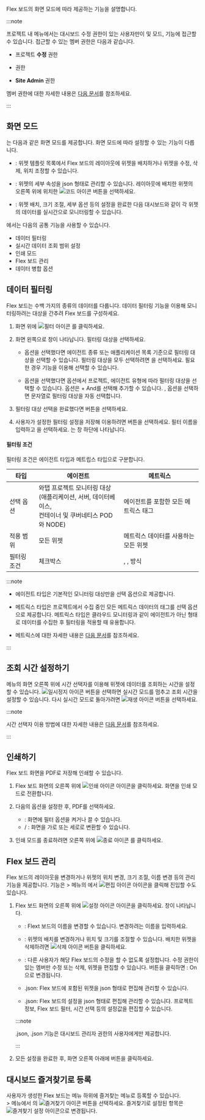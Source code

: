 
Flex 보드의 화면 모드에 따라 제공하는 기능을 설명합니다.

:::note

프로젝트 내 <Cmdname sid="side_flexboard" className="uitext" /> 메뉴에서는 대시보드 수정 권한이 있는 사용자만이 <Cmdname sid="edit_mode" className="uitext" /> 및 <Cmdname sid="admin" className="uitext" /> 모드, <Cmdname sid="filter" className="uitext" /> 기능에 접근할 수 있습니다. 접근할 수 있는 멤버 권한은 다음과 같습니다.

  * 프로젝트 **수정** 권한 
  
  * <Cmdname sid="ITM06494" className="b600" /> 권한
  
  * **Site Admin** 권한

멤버 권한에 대한 자세한 내용은 [다음 문서](../project/project-structure#member-auth)를 참조하세요.

:::

## 화면 모드

<Cmdname sid="side_flexboard" className="uitext" />는 다음과 같은 화면 모드를 제공합니다. 화면 모드에 따라 설정할 수 있는 기능이 다릅니다.

* <Cmdname sid="edit_mode" className="uitext" />: 위젯 템플릿 목록에서 Flex 보드의 레이아웃에 위젯을 배치하거나 위젯을 수정, 삭제, 위치 조정할 수 있습니다.

* <Cmdname sid="admin" className="uitext" />: 위젯의 세부 속성을 json 형태로 관리할 수 있습니다. 레이아웃에 배치한 위젯의 오른쪽 위에 위치한 ![코드 아이콘](/img/ico-custom-code.svg) 버튼을 선택하세요.

* <Cmdname sid="view_mode" className="uitext" />: 위젯 배치, 크기 조절, 세부 옵션 등의 설정을 완료한 다음 대시보드와 같이 각 위젯의 데이터를 실시간으로 모니터링할 수 있습니다.

<Cmdname sid="side_flexboard" className="uitext" />에서는 다음의 공통 기능을 사용할 수 있습니다.

* 데이터 필터링
* 실시간 데이터 조회 범위 설정
* 인쇄 모드
* Flex 보드 관리
* 데이터 병합 옵션

## 데이터 필터링

Flex 보드는 수백 가지의 종류의 데이터를 다룹니다. 데이터 필터링 기능을 이용해 모니터링하려는 대상을 간추려 Flex 보드를 구성하세요.

<ImgLang img='flexboard-filter.png' desc='Flex 보드 - 필터' />

1. 화면 위에 ![필터 아이콘](/img/ico-filter.svg) <Cmdname sid="filter" className="uitext" />를 클릭하세요. 

1. 화면 왼쪽으로 <Cmdname sid="filter" className="uitext" /> 창이 나타납니다. 필터링 대상을 선택하세요.

    * <Cmdname sid="agent" className="uitext" /> 옵션을 선택했다면 에이전트 종류 또는 애플리케이션 목록 기준으로 필터링 대상을 선택할 수 있습니다. 필터링 대상을 모두 선택하려면 <Cmdname sid="select_all" className="uitext" />을 선택하세요. 필요한 경우 <Cmdname sid="search" className="uitext" /> 기능을 이용해 선택할 수 있습니다.

    * <Cmdname sid="metrics" className="uitext" /> 옵션을 선택했다면 <Cmdname sid="category" className="uitext" /> 옵션에서 프로젝트, 에이전트 유형에 따라 필터링 대상을 선택할 수 있습니다. <Cmdname sid="category" className="uitext" /> 옵션은 <UI>+ And</UI>를 선택해 추가할 수 있습니다. <Cmdname sid="contain" className="uitext" />, <Cmdname sid="exclude" className="uitext" /> 옵션을 선택하면 문자열로 필터링 대상을 자동 선택합니다.

1. 필터링 대상 선택을 완료했다면 <Cmdname sid="apply" className="uitext" /> 버튼을 선택하세요. 

1. 사용자가 설정한 필터링 설정을 저장해 이용하려면 <Cmdname sid="save_filter" className="uitext" /> 버튼을 선택하세요. 필터 이름을 입력하고 <Cmdname sid="save" className="uitext" />을 선택하세요.  <Cmdname sid="saved_filter" className="uitext" />는 <Cmdname sid="filter" className="uitext" /> 창 하단에 나타납니다.

#### 필터링 조건

필터링 조건은 에이전트 타입과 메트립스 타입으로 구분합니다.

| 타입 | 에이전트 | 메트릭스 |
| ---- | -------- | -------- |
| 선택 옵션 | 와탭 프로젝트 모니터링 대상<br/>(애플리케이션, 서버, 데이터베이스,<br/>컨테이너 및 쿠버네티스 POD와 NODE) | 에이전트를 포함한 모든 메트릭스 태그 |
| 적용 범위 | 모든 위젯 | 메트릭스 데이터를 사용하는 모든 위젯 |
| 필터링 조건 | 체크박스 | <Cmdname sid="equal" className="uitext" />, <Cmdname sid="contain" className="uitext" />, <Cmdname sid="exclude" className="uitext" /> 방식 |

:::note

* 에이전트 타입은 기본적인 모니터링 대상만을 선택 옵션으로 제공합니다.

* 메트릭스 타입은 프로젝트에서 수집 중인 모든 메트릭스 데이터의 태그를 선택 옵션으로 제공합니다. 메트릭스 타입은 클라우드 모니터링과 같이 에이전트가 아닌 형태로 데이터를 수집한 후 필터링을 적용할 때 유용합니다.

* 메트릭스에 대한 자세한 내용은 [다음 문서](metrics-intro)를 참조하세요.

:::


## 조회 시간 설정하기

<Cmdname sid="side_flexboard" className="uitext" /> 메뉴의 화면 오른쪽 위에 시간 선택자를 이용해 위젯에 데이터를 조회하는 시간을 설정할 수 있습니다. ![일시정지 아이콘](/img/ic-pause-green.svg) 버튼을 선택하면 실시간 모드를 멈추고 조회 시간을 설정할 수 있습니다. 다시 실시간 모드로 돌아가려면 ![재생 아이콘](/img/ico-play-time.svg) 버튼을 선택하세요.

:::note

시간 선택자 이용 방법에 대한 자세한 내용은 [다음 문서](usage-ui#timeselector)를 참조하세요.

:::


## 인쇄하기

Flex 보드 화면을 PDF로 저장해 인쇄할 수 있습니다. 

1. Flex 보드 화면의 오른쪽 위에 ![인쇄 아이콘](/img/ico-print.svg) 아이콘을 클릭하세요. 화면을 인쇄 모드로 전환합니다. 

2. 다음의 옵션을 설정한 후, <UI>PDF</UI><Cmdname sid="download" className="uitext" />를 선택하세요.

    * <Cmdname sid="filter_visible_msg" className="uitext" />: 화면에 필터 옵션을 켜거나 끌 수 있습니다.
    * <Cmdname sid="change_landscape_mode_msg" className="uitext" replace="horizontal" /> / <Cmdname sid="change_landscape_mode_msg" className="uitext" replace="vertical" />: 화면을 가로 또는 세로로 변환할 수 있습니다.

3. 인쇄 모드를 종료하려면 오른쪽 위에 ![종료 아이콘](/img/ico-close.svg) <Cmdname sid="close_print_mode" className="uitext" />를 클릭하세요.

## Flex 보드 관리

Flex 보드의 레이아웃을 변경하거나 위젯의 위치 변경, 크기 조절, 이름 변경 등의 관리 기능을 제공합니다.
<Cmdname sid="flexboard_management" className="uitext" /> 기능은 <Cmdname sid="side_dashboard" className="uitext" /> &gt; <Cmdname sid="side_flexboard" className="uitext" /> 메뉴의 <Cmdname sid="dashboard_list" className="uitext" />에서 ![편집 아이콘](/img/ico-edit.svg) 아이콘을 클릭해 진입할 수도 있습니다.

1. Flex 보드 화면의 오른쪽 위에 ![설정 아이콘](/img/ico-setting.svg) 아이콘을 클릭하세요. <Cmdname sid="flexboard_management" className="uitext" /> 창이 나타납니다. 

    * <Cmdname sid="rename" className="uitext" />: Flext 보드의 이름을 변경할 수 있습니다. 변경하려는 이름을 입력하세요.

    * <Cmdname sid="layout" className="uitext" />: 위젯의 배치를 변경하거나 위치 및 크기를 조절할 수 있습니다. 배치한 위젯을 삭제하려면 ![삭제 아이콘](/img/ico-trash.svg) 버튼을 클릭하세요.

    * <Cmdname sid="dont_allow_users_to_modify" className="uitext" />: 다른 사용자가 해당 Flex 보드의 수정을 할 수 없도록 설정합니다. 수정 권한이 있는 멤버만 수정 또는 삭제, 위젯을 편집할 수 있습니다. 버튼을 클릭하면 <Cmdname sid="dont_allow_users_to_modify" className="uitext" /><UI>: On</UI>으로 변경됩니다.

    * <Cmdname sid="widget" className="uitext" /><UI>.json</UI>: Flex 보드에 포함된 위젯을 json 형태로 편집해 관리할 수 있습니다.

    * <Cmdname sid="option" className="uitext" /><UI>.json</UI>: Flex 보드의 설정을 json 형태로 편집해 관리할 수 있습니다. 프로젝트 정보, Flex 보드 필터, 시간 선택 등의 설정값을 편집할 수 있습니다.

    :::note

    <Cmdname sid="widget" className="uitext" /><UI>.json</UI>, <Cmdname sid="option" className="uitext" /><UI>.json</UI> 기능은 대시보드 관리자 권한의 사용자에게만 제공합니다.

    :::

1. 모든 설정을 완료한 후, 화면 오른쪽 아래에 <Cmdname sid="save" className="uitext" /> 버튼을 클릭하세요.


## 대시보드 즐겨찾기로 등록

사용자가 생성한 Flex 보드는 <Cmdname sid="side_dashboard" className="uitext" /> 메뉴 하위에 즐겨찾는 메뉴로 등록할 수 있습니다.  
<Cmdname sid="side_dashboard" className="uitext" /> > <Cmdname sid="side_flexboard" className="uitext" /> 메뉴에서 <Cmdname sid="dashboard_list" className="uitext" />의 ![즐겨찾기 아이콘](/img/ico-favorite.svg) 버튼을 선택하세요. 즐겨찾기로 설정된 항목은 ![즐겨찾기 설정 아이콘](/img/ico-favorite-check.svg)으로 변경됩니다.